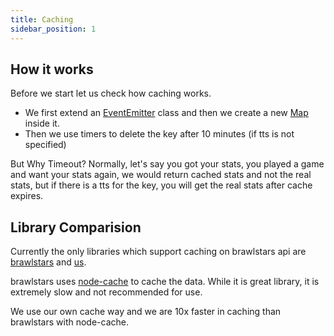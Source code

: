 ```yaml
---
title: Caching
sidebar_position: 1
---
```


## How it works

Before we start let us check how caching works.

-   We first extend an [EventEmitter](https://nodejs.org/api/events.html#events_eventemitter) class and then we create a new [Map](https://nodejs.org/api/util.html#util_class_map) inside it.
-   Then we use timers to delete the key after 10 minutes (if tts is not specified)

But Why Timeout?
Normally, let's say you got your stats, you played a game and want your stats again, we would return cached stats and not the real stats, but if there is a tts for the key, you will get the real stats after cache expires.

## Library Comparision

Currently the only libraries which support caching on brawlstars api are [brawlstars](https://npmjs.com/package/brawlstars) and [us](https://npmjs.com/package/brawlstats).

brawlstars uses [node-cache](https://npmjs.com/package/node-cache) to cache the data. While it is great library, it is extremely slow and not recommended for use.

We use our own cache way and we are 10x faster in caching than brawlstars with node-cache.
